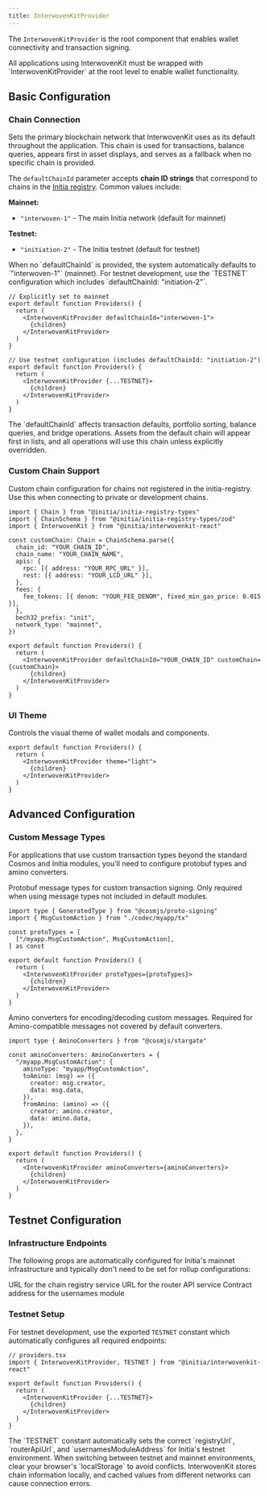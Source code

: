 ```yaml
---
title: InterwovenKitProvider
---
```


The `InterwovenKitProvider` is the root component that enables wallet connectivity and transaction signing.

<Info>
  All applications using InterwovenKit must be wrapped with `InterwovenKitProvider` at the root level to enable wallet functionality.
</Info>

## Basic Configuration

### Chain Connection

<ParamField path="defaultChainId" type="string" default="interwoven-1">
  Sets the primary blockchain network that InterwovenKit uses as its default throughout the application. This chain is used for transactions, balance queries, appears first in asset displays, and serves as a fallback when no specific chain is provided.
</ParamField>

The `defaultChainId` parameter accepts **chain ID strings** that correspond to chains in the [Initia registry](https://registry.initia.xyz). Common values include:

**Mainnet:**
- `"interwoven-1"` - The main Initia network (default for mainnet)

**Testnet:**
- `"initiation-2"` - The Initia testnet (default for testnet)

<Info>
  When no `defaultChainId` is provided, the system automatically defaults to `"interwoven-1"` (mainnet). For testnet development, use the `TESTNET` configuration which includes `defaultChainId: "initiation-2"`.
</Info>

```tsx
// Explicitly set to mainnet
export default function Providers() {
  return (
    <InterwovenKitProvider defaultChainId="interwoven-1">
      {children}
    </InterwovenKitProvider>
  )
}

// Use testnet configuration (includes defaultChainId: "initiation-2")
export default function Providers() {
  return (
    <InterwovenKitProvider {...TESTNET}>
      {children}
    </InterwovenKitProvider>
  )
}
```

<Tip>
  The `defaultChainId` affects transaction defaults, portfolio sorting, balance queries, and bridge operations. Assets from the default chain will appear first in lists, and all operations will use this chain unless explicitly overridden.
</Tip>

### Custom Chain Support

<ParamField path="customChain" type="Chain">
  Custom chain configuration for chains not registered in the initia-registry. Use this when connecting to private or development chains.
</ParamField>

```tsx
import { Chain } from "@initia/initia-registry-types"
import { ChainSchema } from "@initia/initia-registry-types/zod"
import { InterwovenKit } from "@initia/interwovenkit-react"

const customChain: Chain = ChainSchema.parse({
  chain_id: "YOUR_CHAIN_ID",
  chain_name: "YOUR_CHAIN_NAME",
  apis: {
    rpc: [{ address: "YOUR_RPC_URL" }],
    rest: [{ address: "YOUR_LCD_URL" }],
  },
  fees: {
    fee_tokens: [{ denom: "YOUR_FEE_DENOM", fixed_min_gas_price: 0.015 }],
  },
  bech32_prefix: "init",
  network_type: "mainnet",
})

export default function Providers() {
  return (
    <InterwovenKitProvider defaultChainId="YOUR_CHAIN_ID" customChain={customChain}>
      {children}
    </InterwovenKitProvider>
  )
}
```

### UI Theme

<ParamField path="theme" type='"light" | "dark"' default="dark">
  Controls the visual theme of wallet modals and components.
</ParamField>

```tsx
export default function Providers() {
  return (
    <InterwovenKitProvider theme="light">
      {children}
    </InterwovenKitProvider>
  )
}
```

## Advanced Configuration

### Custom Message Types

For applications that use custom transaction types beyond the standard Cosmos and Initia modules, you'll need to configure protobuf types and amino converters.

<ParamField path="protoTypes" type="Iterable<[string, GeneratedType]>">
  Protobuf message types for custom transaction signing. Only required when using message types not included in default modules.
</ParamField>

```tsx
import type { GeneratedType } from "@cosmjs/proto-signing"
import { MsgCustomAction } from "./codec/myapp/tx"

const protoTypes = [
  ["/myapp.MsgCustomAction", MsgCustomAction],
] as const

export default function Providers() {
  return (
    <InterwovenKitProvider protoTypes={protoTypes}>
      {children}
    </InterwovenKitProvider>
  )
}
```

<ParamField path="aminoConverters" type="AminoConverters">
  Amino converters for encoding/decoding custom messages. Required for Amino-compatible messages not covered by default converters.
</ParamField>

```tsx
import type { AminoConverters } from "@cosmjs/stargate"

const aminoConverters: AminoConverters = {
  "/myapp.MsgCustomAction": {
    aminoType: "myapp/MsgCustomAction",
    toAmino: (msg) => ({
      creator: msg.creator,
      data: msg.data,
    }),
    fromAmino: (amino) => ({
      creator: amino.creator,
      data: amino.data,
    }),
  },
}

export default function Providers() {
  return (
    <InterwovenKitProvider aminoConverters={aminoConverters}>
      {children}
    </InterwovenKitProvider>
  )
}
```

## Testnet Configuration

### Infrastructure Endpoints

The following props are automatically configured for Initia's mainnet infrastructure and typically don't need to be set for rollup configurations:

<ParamField path="registryUrl" type="string">
  URL for the chain registry service
</ParamField>

<ParamField path="routerApiUrl" type="string">
  URL for the router API service
</ParamField>

<ParamField path="usernamesModuleAddress" type="string">
  Contract address for the usernames module
</ParamField>

### Testnet Setup

For testnet development, use the exported `TESTNET` constant which automatically configures all required endpoints:

```tsx
// providers.tsx
import { InterwovenKitProvider, TESTNET } from "@initia/interwovenkit-react"

export default function Providers() {
  return (
    <InterwovenKitProvider {...TESTNET}>
      {children}
    </InterwovenKitProvider>
  )
}
```

<Tip>
  The `TESTNET` constant automatically sets the correct `registryUrl`, `routerApiUrl`, and `usernamesModuleAddress` for Initia's testnet environment.
</Tip>

<Warning>
  When switching between testnet and mainnet environments, clear your browser's `localStorage` to avoid conflicts. InterwovenKit stores chain information locally, and cached values from different networks can cause connection errors.
</Warning>